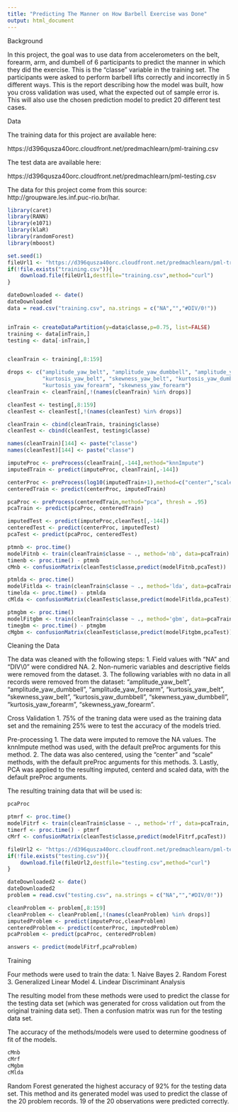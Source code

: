 ```yaml
---
title: "Predicting The Manner on How Barbell Exercise was Done"
output: html_document
---
```


Background

In this project, the goal was to use data from accelerometers on the belt, forearm, arm, and dumbell of 6 participants to predict the manner in which they did the exercise. This is the "classe" variable in the training set. The participants were asked to perform barbell lifts correctly and incorrectly in 5 different ways. This is the report describing how the model was built, how you cross validation was used, what the expected out of sample error is. This will also use the chosen prediction model to predict 20 different test cases. 


Data

The training data for this project are available here: 

https://d396qusza40orc.cloudfront.net/predmachlearn/pml-training.csv

The test data are available here: 

https://d396qusza40orc.cloudfront.net/predmachlearn/pml-testing.csv

The data for this project come from this source: http://groupware.les.inf.puc-rio.br/har.

```r
library(caret)
library(RANN)
library(e1071)
library(klaR)
library(randomForest)
library(mboost)

set.seed(1)
fileUrl1 <- "https://d396qusza40orc.cloudfront.net/predmachlearn/pml-training.csv"
if(!file.exists("training.csv")){
    download.file(fileUrl1,destfile="training.csv",method="curl")
}

dateDownloaded <- date()
dateDownloaded
data = read.csv("training.csv", na.strings = c("NA","","#DIV/0!"))


inTrain <- createDataPartition(y=data$classe,p=0.75, list=FALSE)
training <- data[inTrain,]
testing <- data[-inTrain,]


cleanTrain <- training[,8:159]

drops <- c("amplitude_yaw_belt", "amplitude_yaw_dumbbell", "amplitude_yaw_forearm",
           "kurtosis_yaw_belt", "skewness_yaw_belt", "kurtosis_yaw_dumbbell", "skewness_yaw_dumbbell", 
           "kurtosis_yaw_forearm", "skewness_yaw_forearm")
cleanTrain <- cleanTrain[,!(names(cleanTrain) %in% drops)]

cleanTest <- testing[,8:159]
cleanTest <- cleanTest[,!(names(cleanTest) %in% drops)]

cleanTrain <- cbind(cleanTrain, training$classe)
cleanTest <- cbind(cleanTest, testing$classe)

names(cleanTrain)[144] <- paste("classe")
names(cleanTest)[144] <- paste("classe")

imputeProc <- preProcess(cleanTrain[,-144],method="knnImpute")
imputedTrain <- predict(imputeProc, cleanTrain[,-144])

centerProc <- preProcess(log10(imputedTrain+1),method=c("center","scale"))
centeredTrain <- predict(centerProc, imputedTrain)

pcaProc <- preProcess(centeredTrain,method="pca", thresh = .95)
pcaTrain <- predict(pcaProc, centeredTrain)

imputedTest <- predict(imputeProc,cleanTest[,-144])
centeredTest <- predict(centerProc, imputedTest)
pcaTest <- predict(pcaProc, centeredTest)

ptmnb <- proc.time()
modelFitnb <- train(cleanTrain$classe ~ ., method='nb', data=pcaTrain)
timenb <- proc.time() - ptmnb
cMnb <- confusionMatrix(cleanTest$classe,predict(modelFitnb,pcaTest))

ptmlda <- proc.time()
modelFitlda <- train(cleanTrain$classe ~ ., method='lda', data=pcaTrain)
timelda <- proc.time() - ptmlda
cMlda <- confusionMatrix(cleanTest$classe,predict(modelFitlda,pcaTest))

ptmgbm <- proc.time()
modelFitgbm <- train(cleanTrain$classe ~ ., method='gbm', data=pcaTrain, verbose = FALSE)
timegbm <- proc.time() - ptmgbm
cMgbm <- confusionMatrix(cleanTest$classe,predict(modelFitgbm,pcaTest))
```




Cleaning the Data


The data was cleaned with the following steps:
1. Field values with "NA" and "DIV\0" were condidred NA. 
2. Non-numeric variables and descriptive fields were removed from the dataset. 
3. The following variables with no data in all records were removed from the dataset: "amplitude_yaw_belt", "amplitude_yaw_dumbbell", "amplitude_yaw_forearm", "kurtosis_yaw_belt", "skewness_yaw_belt", "kurtosis_yaw_dumbbell", "skewness_yaw_dumbbell", "kurtosis_yaw_forearm", "skewness_yaw_forearm". 


Cross Validation 
1. 75% of the traning data were used as the training data set and the remaining 25% were to test the accuracy of the models tried. 

Pre-processing
1. The data were imputed to remove the NA values. The knnImpute method was used, with the default preProc arguments for this method. 
2. The data was also centered, using the "center" and "scale" methods, with the default preProc arguments for this methods. 
3. Lastly, PCA was applied to the resulting imputed, centerd and scaled data, with the default preProc arguments. 

The resulting training data that will be used is:

```r
pcaProc
```


```r
ptmrf <- proc.time()
modelFitrf <- train(cleanTrain$classe ~ ., method='rf', data=pcaTrain, prox = TRUE)
timerf <- proc.time() - ptmrf
cMrf <- confusionMatrix(cleanTest$classe,predict(modelFitrf,pcaTest))

fileUrl2 <- "https://d396qusza40orc.cloudfront.net/predmachlearn/pml-testing.csv"
if(!file.exists("testing.csv")){
    download.file(fileUrl2,destfile="testing.csv",method="curl")
}

dateDownloaded2 <- date()
dateDownloaded2
problem = read.csv("testing.csv", na.strings = c("NA","","#DIV/0!"))

cleanProblem <- problem[,8:159]
cleanProblem <- cleanProblem[,!(names(cleanProblem) %in% drops)]
imputedProblem <- predict(imputeProc,cleanProblem)
centeredProblem <- predict(centerProc, imputedProblem)
pcaProblem <- predict(pcaProc, centeredProblem)

answers <- predict(modelFitrf,pcaProblem)
```


Training

Four methods were used to train the data:
1. Naive Bayes
2. Random Forest
3. Generalized Linear Model
4. Lindear Discriminant Analysis

The resulting model from these methods were used to predict the classe for the testing data set (which was generated for cross validation out from the original training data set). Then a confusion matrix was run for the testing data set. 

The accuracy of the methods/models were used to determine goodness of fit of the models.

```r
cMnb
cMrf
cMgbm
cMlda
```

Random Forest generated the highest accuracy of 92% for the testing data set. This method and its generated model was used to predict the classe of the 20 problem records. 19 of the 20 observations were predicted correctly. 